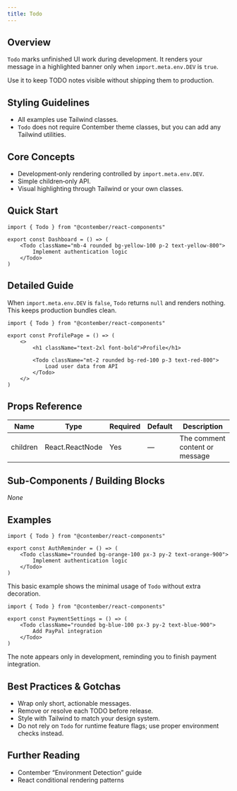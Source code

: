 ```yaml
---
title: Todo
---
```


<!-- Edited by human: false -->
<!-- Examples count: 1 -->

## Overview
`Todo` marks unfinished UI work during development.
It renders your message in a highlighted banner only when `import.meta.env.DEV` is `true`.

Use it to keep TODO notes visible without shipping them to production.

## Styling Guidelines
* All examples use Tailwind classes.
* `Todo` does not require Contember theme classes, but you can add any Tailwind utilities.

## Core Concepts
* Development‑only rendering controlled by `import.meta.env.DEV`.
* Simple children‑only API.
* Visual highlighting through Tailwind or your own classes.

## Quick Start
```tsx
import { Todo } from "@contember/react-components"

export const Dashboard = () => (
	<Todo className="mb-4 rounded bg-yellow-100 p-2 text-yellow-800">
		Implement authentication logic
	</Todo>
)
```

## Detailed Guide
When `import.meta.env.DEV` is `false`, `Todo` returns `null` and renders nothing.
This keeps production bundles clean.

```tsx
import { Todo } from "@contember/react-components"

export const ProfilePage = () => (
	<>
		<h1 className="text-2xl font-bold">Profile</h1>

		<Todo className="mt-2 rounded bg-red-100 p-3 text-red-800">
			Load user data from API
		</Todo>
	</>
)
```

## Props Reference
| Name | Type | Required | Default | Description |
|------|------|----------|---------|-------------|
| children | React.ReactNode | Yes | — | The comment content or message |

## Sub-Components / Building Blocks
_None_

## Examples
```tsx
import { Todo } from "@contember/react-components"

export const AuthReminder = () => (
	<Todo className="rounded bg-orange-100 px-3 py-2 text-orange-900">
		Implement authentication logic
	</Todo>
)
```
This basic example shows the minimal usage of `Todo` without extra decoration.

```tsx
import { Todo } from "@contember/react-components"

export const PaymentSettings = () => (
	<Todo className="rounded bg-blue-100 px-3 py-2 text-blue-900">
		Add PayPal integration
	</Todo>
)
```
The note appears only in development, reminding you to finish payment integration.

## Best Practices & Gotchas
* Wrap only short, actionable messages.
* Remove or resolve each TODO before release.
* Style with Tailwind to match your design system.
* Do not rely on `Todo` for runtime feature flags; use proper environment checks instead.

## Further Reading
* Contember “Environment Detection” guide
* React conditional rendering patterns

<!-- End of Generated Documentation -->
